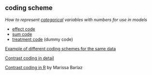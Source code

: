## coding scheme

<dfn>How to represent [categorical](c.html#categorical) variables with numbers for use in models</dfn>

* [effect code](e.html#effect-code)
* [sum code](e.html#sum-code)
* [treatment code](e.html#treatment-code) (dummy code)

[Example of different coding schemes for the same data](https://debruine.github.io/post/coding-schemes/){target="_blank"}

[Contrast coding in detail](https://debruine.github.io/faux/articles/contrasts.html){target="_blank"}

[Contrast coding in R](https://marissabarlaz.github.io/portfolio/contrastcoding/){target="_blank"} by Marissa Barlaz
